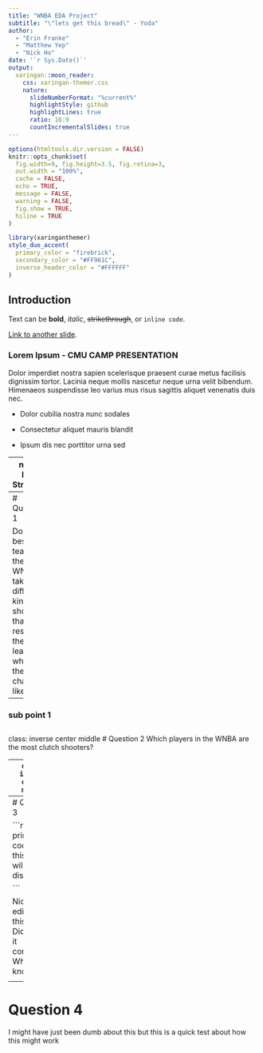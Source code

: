 ```yaml
---
title: "WNBA EDA Project"
subtitle: "\"lets get this bread\" - Yoda"  
author: 
  - "Erin Franke"
  - "Matthew Yep"
  - "Nick Ho"
date: '`r Sys.Date()`'
output:
  xaringan::moon_reader:
    css: xaringan-themer.css
    nature:
      slideNumberFormat: "%current%"
      highlightStyle: github
      highlightLines: true
      ratio: 16:9
      countIncrementalSlides: true
---
```


```r
options(htmltools.dir.version = FALSE)
knitr::opts_chunk$set(
  fig.width=9, fig.height=3.5, fig.retina=3,
  out.width = "100%",
  cache = FALSE,
  echo = TRUE,
  message = FALSE, 
  warning = FALSE,
  fig.show = TRUE,
  hiline = TRUE
)
```

```r
library(xaringanthemer)
style_duo_accent(
  primary_color = "firebrick",
  secondary_color = "#FF961C",
  inverse_header_color = "#FFFFFF"
)
```

## Introduction

Text can be **bold**, _italic_, ~~strikethrough~~, or `inline code`.

[Link to another slide](#colors).

### Lorem Ipsum - CMU CAMP PRESENTATION

Dolor imperdiet nostra sapien scelerisque praesent curae metus facilisis dignissim tortor. 
Lacinia neque mollis nascetur neque urna velit bibendum. 
Himenaeos suspendisse leo varius mus risus sagittis aliquet venenatis duis nec.

- Dolor cubilia nostra nunc sodales

- Consectetur aliquet mauris blandit

- Ipsum dis nec porttitor urna sed

---
name: Data Structure

## How the data is structured

Each row represents a shot taken by a WNBA player


There are many many columns, but we are mainly interested in the coordinates of the shot locations, shots taken in the 4th quarter, and how shots differed across quarters


<!-- New Slide -->
---
# Question 1

Do the best teams in the WNBA take different kinds of shots than the rest of the league?
what do their shot charts like

--
### sub point 1


<!-- New Slide -->
---
class: inverse center middle
# Question 2
Which players in the WNBA are the most clutch shooters? 

--
```
class: inverse center middle
```

<!-- New Slide -->
---
# Question 3

```r

a <- 2
print("the code for this chunk will not be displayed")

```

Nick is edititing this line. Did I spell it correctly? Who knows :)))

<!-- New Slide -->
---
# Question 4

I might have just been dumb about this but this is a quick
test about how this might work



